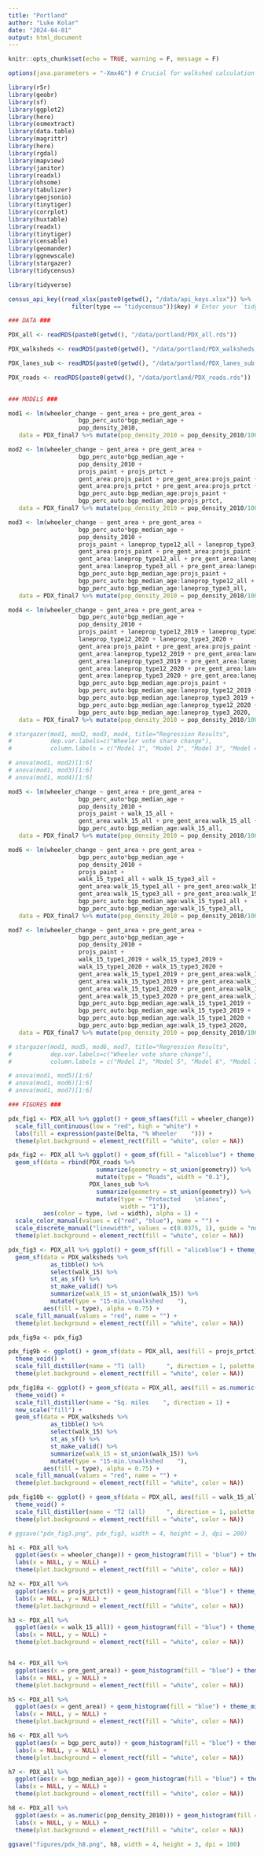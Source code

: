 ```yaml
---
title: "Portland"
author: "Luke Kolar"
date: "2024-04-01"
output: html_document
---
```


```r
knitr::opts_chunk$set(echo = TRUE, warning = F, message = F)
```

```r
options(java.parameters = "-Xmx4G") # Crucial for walkshed calculation

library(r5r)
library(geobr)
library(sf)
library(ggplot2)
library(here)
library(osmextract)
library(data.table)
library(magrittr)
library(here)
library(rgdal)
library(mapview)
library(janitor)
library(readxl)
library(ohsome)
library(tabulizer)
library(geojsonio)
library(tinytiger)
library(corrplot)
library(huxtable)
library(readxl)
library(tinytiger)
library(censable)
library(geomander)
library(ggnewscale)
library(stargazer)
library(tidycensus)

library(tidyverse)

census_api_key((read_xlsx(paste0(getwd(), "/data/api_keys.xlsx")) %>% 
                  filter(type == "tidycensus"))$key) # Enter your `tidycensus` API key

```


```r
### DATA ###

PDX_all <- readRDS(paste0(getwd(), "/data/portland/PDX_all.rds"))

PDX_walksheds <- readRDS(paste0(getwd(), "/data/portland/PDX_walksheds.rds"))

PDX_lanes_sub <- readRDS(paste0(getwd(), "/data/portland/PDX_lanes_sub.rds"))

PDX_roads <- readRDS(paste0(getwd(), "/data/portland/PDX_roads.rds"))
  
```

```r
### MODELS ###

mod1 <- lm(wheeler_change ~ gent_area + pre_gent_area + 
                    bgp_perc_auto*bgp_median_age + 
                    pop_density_2010, 
   data = PDX_final7 %>% mutate(pop_density_2010 = pop_density_2010/1000))

mod2 <- lm(wheeler_change ~ gent_area + pre_gent_area + 
                    bgp_perc_auto*bgp_median_age + 
                    pop_density_2010 + 
                    projs_paint + projs_prtct + 
                    gent_area:projs_paint + pre_gent_area:projs_paint + 
                    gent_area:projs_prtct + pre_gent_area:projs_prtct + 
                    bgp_perc_auto:bgp_median_age:projs_paint + 
                    bgp_perc_auto:bgp_median_age:projs_prtct, 
   data = PDX_final7 %>% mutate(pop_density_2010 = pop_density_2010/1000))

mod3 <- lm(wheeler_change ~ gent_area + pre_gent_area + 
                    bgp_perc_auto*bgp_median_age + 
                    pop_density_2010 + 
                    projs_paint + laneprop_type12_all + laneprop_type3_all + 
                    gent_area:projs_paint + pre_gent_area:projs_paint + 
                    gent_area:laneprop_type12_all + pre_gent_area:laneprop_type12_all + 
                    gent_area:laneprop_type3_all + pre_gent_area:laneprop_type3_all + 
                    bgp_perc_auto:bgp_median_age:projs_paint + 
                    bgp_perc_auto:bgp_median_age:laneprop_type12_all + 
                    bgp_perc_auto:bgp_median_age:laneprop_type3_all, 
   data = PDX_final7 %>% mutate(pop_density_2010 = pop_density_2010/1000))

mod4 <- lm(wheeler_change ~ gent_area + pre_gent_area + 
                    bgp_perc_auto*bgp_median_age + 
                    pop_density_2010 + 
                    projs_paint + laneprop_type12_2019 + laneprop_type3_2019 + 
                    laneprop_type12_2020 + laneprop_type3_2020 + 
                    gent_area:projs_paint + pre_gent_area:projs_paint + 
                    gent_area:laneprop_type12_2019 + pre_gent_area:laneprop_type12_2019 + 
                    gent_area:laneprop_type3_2019 + pre_gent_area:laneprop_type3_2019 + 
                    gent_area:laneprop_type12_2020 + pre_gent_area:laneprop_type12_2020 + 
                    gent_area:laneprop_type3_2020 + pre_gent_area:laneprop_type3_2020 + 
                    bgp_perc_auto:bgp_median_age:projs_paint + 
                    bgp_perc_auto:bgp_median_age:laneprop_type12_2019 + 
                    bgp_perc_auto:bgp_median_age:laneprop_type3_2019 +
                    bgp_perc_auto:bgp_median_age:laneprop_type12_2020 + 
                    bgp_perc_auto:bgp_median_age:laneprop_type3_2020, 
   data = PDX_final7 %>% mutate(pop_density_2010 = pop_density_2010/1000))

# stargazer(mod1, mod2, mod3, mod4, title="Regression Results",
#           dep.var.labels=c("Wheeler vote share change"),
#           column.labels = c("Model 1", "Model 2", "Model 3", "Model 4"))

# anova(mod1, mod2)[1:6]
# anova(mod1, mod3)[1:6]
# anova(mod1, mod4)[1:6]

mod5 <- lm(wheeler_change ~ gent_area + pre_gent_area + 
                    bgp_perc_auto*bgp_median_age + 
                    pop_density_2010 + 
                    projs_paint + walk_15_all + 
                    gent_area:walk_15_all + pre_gent_area:walk_15_all + 
                    bgp_perc_auto:bgp_median_age:walk_15_all, 
   data = PDX_final7 %>% mutate(pop_density_2010 = pop_density_2010/1000))

mod6 <- lm(wheeler_change ~ gent_area + pre_gent_area + 
                    bgp_perc_auto*bgp_median_age + 
                    pop_density_2010 + 
                    projs_paint + 
                    walk_15_type1_all + walk_15_type3_all + 
                    gent_area:walk_15_type1_all + pre_gent_area:walk_15_type1_all + 
                    gent_area:walk_15_type3_all + pre_gent_area:walk_15_type3_all + 
                    bgp_perc_auto:bgp_median_age:walk_15_type1_all + 
                    bgp_perc_auto:bgp_median_age:walk_15_type3_all, 
   data = PDX_final7 %>% mutate(pop_density_2010 = pop_density_2010/1000))

mod7 <- lm(wheeler_change ~ gent_area + pre_gent_area + 
                    bgp_perc_auto*bgp_median_age + 
                    pop_density_2010 + 
                    projs_paint + 
                    walk_15_type1_2019 + walk_15_type3_2019 + 
                    walk_15_type1_2020 + walk_15_type3_2020 + 
                    gent_area:walk_15_type1_2019 + pre_gent_area:walk_15_type1_2019 + 
                    gent_area:walk_15_type3_2019 + pre_gent_area:walk_15_type3_2019 + 
                    gent_area:walk_15_type1_2020 + pre_gent_area:walk_15_type1_2020 + 
                    gent_area:walk_15_type3_2020 + pre_gent_area:walk_15_type3_2020 +
                    bgp_perc_auto:bgp_median_age:walk_15_type1_2019 + 
                    bgp_perc_auto:bgp_median_age:walk_15_type3_2019 + 
                    bgp_perc_auto:bgp_median_age:walk_15_type1_2020 + 
                    bgp_perc_auto:bgp_median_age:walk_15_type3_2020, 
   data = PDX_final7 %>% mutate(pop_density_2010 = pop_density_2010/1000))

# stargazer(mod1, mod5, mod6, mod7, title="Regression Results",
#           dep.var.labels=c("Wheeler vote share change"),
#           column.labels = c("Model 1", "Model 5", "Model 6", "Model 7"))

# anova(mod1, mod5)[1:6]
# anova(mod1, mod6)[1:6]
# anova(mod1, mod7)[1:6]

```


```r
### FIGURES ###

pdx_fig1 <- PDX_all %>% ggplot() + geom_sf(aes(fill = wheeler_change)) + theme_void() + 
  scale_fill_continuous(low = "red", high = "white") + 
  labs(fill = expression(paste(Delta, "% Wheeler    "))) + 
  theme(plot.background = element_rect(fill = "white", color = NA))

pdx_fig2 <- PDX_all %>% ggplot() + geom_sf(fill = "aliceblue") + theme_void() + 
  geom_sf(data = rbind(PDX_roads %>% 
                         summarize(geometry = st_union(geometry)) %>% 
                         mutate(type = "Roads", width = "0.1"),
                       PDX_lanes_sub %>% 
                         summarize(geometry = st_union(geometry)) %>% 
                         mutate(type = "Protected    \nlanes", 
                                width = "1")),
          aes(color = type, lwd = width), alpha = 1) + 
  scale_color_manual(values = c("red", "blue"), name = "") + 
  scale_discrete_manual("linewidth", values = c(0.0375, 1), guide = "none") + 
  theme(plot.background = element_rect(fill = "white", color = NA))

pdx_fig3 <- PDX_all %>% ggplot() + geom_sf(fill = "aliceblue") + theme_void() + 
  geom_sf(data = PDX_walksheds %>% 
            as_tibble() %>% 
            select(walk_15) %>% 
            st_as_sf() %>% 
            st_make_valid() %>% 
            summarize(walk_15 = st_union(walk_15)) %>% 
            mutate(type = "15-min.\nwalkshed    "), 
          aes(fill = type), alpha = 0.75) + 
  scale_fill_manual(values = "red", name = "") + 
  theme(plot.background = element_rect(fill = "white", color = NA))

pdx_fig9a <- pdx_fig3

pdx_fig9b <- ggplot() + geom_sf(data = PDX_all, aes(fill = projs_prtct)) + 
  theme_void() + 
  scale_fill_distiller(name = "T1 (all)      ", direction = 1, palette = "Oranges") + 
  theme(plot.background = element_rect(fill = "white", color = NA))

pdx_fig10a <- ggplot() + geom_sf(data = PDX_all, aes(fill = as.numeric(area_miles))) + 
  theme_void() + 
  scale_fill_distiller(name = "Sq. miles    ", direction = 1) + 
  new_scale("fill") + 
  geom_sf(data = PDX_walksheds %>% 
            as_tibble() %>% 
            select(walk_15) %>% 
            st_as_sf() %>% 
            st_make_valid() %>% 
            summarize(walk_15 = st_union(walk_15)) %>% 
            mutate(type = "15-min.\nwalkshed    "), 
          aes(fill = type), alpha = 0.75) + 
  scale_fill_manual(values = "red", name = "") + 
  theme(plot.background = element_rect(fill = "white", color = NA))

pdx_fig10b <- ggplot() + geom_sf(data = PDX_all, aes(fill = walk_15_all)) + 
  theme_void() + 
  scale_fill_distiller(name = "T2 (all)      ", direction = 1, palette = "Oranges") + 
  theme(plot.background = element_rect(fill = "white", color = NA))

# ggsave("pdx_fig3.png", pdx_fig3, width = 4, height = 3, dpi = 200)

```

```r
h1 <- PDX_all %>% 
  ggplot(aes(x = wheeler_change)) + geom_histogram(fill = "blue") + theme_minimal() + 
  labs(x = NULL, y = NULL) + 
  theme(plot.background = element_rect(fill = "white", color = NA))

h2 <- PDX_all %>% 
  ggplot(aes(x = projs_prtct)) + geom_histogram(fill = "blue") + theme_minimal() + 
  labs(x = NULL, y = NULL) + 
  theme(plot.background = element_rect(fill = "white", color = NA))

h3 <- PDX_all %>% 
  ggplot(aes(x = walk_15_all)) + geom_histogram(fill = "blue") + theme_minimal() + 
  labs(x = NULL, y = NULL) + 
  theme(plot.background = element_rect(fill = "white", color = NA))


h4 <- PDX_all %>% 
  ggplot(aes(x = pre_gent_area)) + geom_histogram(fill = "blue") + theme_minimal() + 
  labs(x = NULL, y = NULL) + 
  theme(plot.background = element_rect(fill = "white", color = NA))

h5 <- PDX_all %>% 
  ggplot(aes(x = gent_area)) + geom_histogram(fill = "blue") + theme_minimal() + 
  labs(x = NULL, y = NULL) + 
  theme(plot.background = element_rect(fill = "white", color = NA))

h6 <- PDX_all %>% 
  ggplot(aes(x = bgp_perc_auto)) + geom_histogram(fill = "blue") + theme_minimal() + 
  labs(x = NULL, y = NULL) + 
  theme(plot.background = element_rect(fill = "white", color = NA))

h7 <- PDX_all %>% 
  ggplot(aes(x = bgp_median_age)) + geom_histogram(fill = "blue") + theme_minimal() + 
  labs(x = NULL, y = NULL) + 
  theme(plot.background = element_rect(fill = "white", color = NA))

h8 <- PDX_all %>% 
  ggplot(aes(x = as.numeric(pop_density_2010))) + geom_histogram(fill = "blue") + theme_minimal() + 
  labs(x = NULL, y = NULL) + 
  theme(plot.background = element_rect(fill = "white", color = NA))

ggsave("figures/pdx_h8.png", h8, width = 4, height = 3, dpi = 100)
```


```r


```














